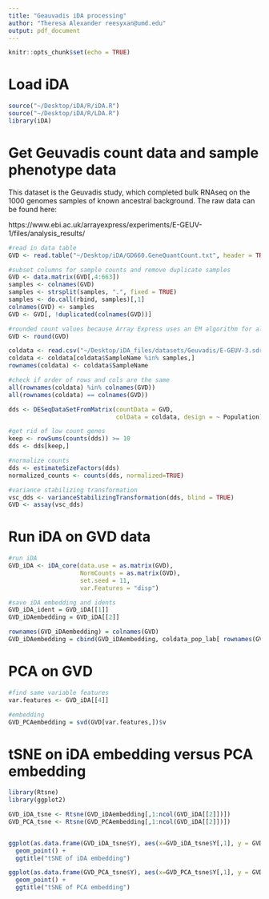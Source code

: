```yaml
---
title: "Geauvadis iDA processing"
author: "Theresa Alexander reesyxan@umd.edu"
output: pdf_document
---
```


```r
knitr::opts_chunk$set(echo = TRUE)
```

# Load iDA
```r
source("~/Desktop/iDA/R/iDA.R")
source("~/Desktop/iDA/R/LDA.R")
library(iDA)
```


# Get Geuvadis count data and sample phenotype data

This dataset is the Geuvadis study, which completed bulk RNAseq on the 1000 genomes samples of known ancestral background. The raw data can be found here: 

https://www.ebi.ac.uk/arrayexpress/experiments/E-GEUV-1/files/analysis_results/

```r
#read in data table
GVD <- read.table("~/Desktop/iDA/GD660.GeneQuantCount.txt", header = TRUE, row.names = "Gene_Symbol")

#subset columns for sample counts and remove duplicate samples
GVD <- data.matrix(GVD[,4:663])
samples <- colnames(GVD)
samples <- strsplit(samples, ".", fixed = TRUE)
samples <- do.call(rbind, samples)[,1]
colnames(GVD) <- samples
GVD <- GVD[, !duplicated(colnames(GVD))]

#rounded count values because Array Express uses an EM algorithm for alignment and can result in non-integer counts. Deseq requires integer values
GVD <- round(GVD)

coldata <- read.csv("~/Desktop/iDA_files/datasets/Geuvadis/E-GEUV-3.sdrf.csv",  header = TRUE, row.names = "AssayName")
coldata <- coldata[coldata$SampleName %in% samples,]
rownames(coldata) <- coldata$SampleName

#check if order of rows and cols are the same
all(rownames(coldata) %in% colnames(GVD))
all(rownames(coldata) == colnames(GVD))

dds <- DESeqDataSetFromMatrix(countData = GVD,
                              colData = coldata, design = ~ Population)

#get rid of low count genes
keep <- rowSums(counts(dds)) >= 10
dds <- dds[keep,]

#normalize counts
dds <- estimateSizeFactors(dds)
normalized_counts <- counts(dds, normalized=TRUE)

#variance stabilizing transformation
vsc_dds <- varianceStabilizingTransformation(dds, blind = TRUE)
GVD <- assay(vsc_dds)

```


# Run iDA on GVD data
```r
#run iDA
GVD_iDA <- iDA_core(data.use = as.matrix(GVD), 
                    NormCounts = as.matrix(GVD), 
                    set.seed = 11, 
                    var.Features = "disp")

#save iDA embedding and idents
GVD_iDA_ident = GVD_iDA[[1]]
GVD_iDAembedding = GVD_iDA[[2]]

rownames(GVD_iDAembedding) = colnames(GVD)
GVD_iDAembedding = cbind(GVD_iDAembedding, coldata_pop_lab[ rownames(GVD_iDAembedding),])
```


# PCA on GVD 
```r
#find same variable features
var.features <- GVD_iDA[[4]]

#embedding
GVD_PCAembedding = svd(GVD[var.features,])$v
```


# tSNE on iDA embedding versus PCA embedding
```r
library(Rtsne)
library(ggplot2)

GVD_iDA_tsne <- Rtsne(GVD_iDAembedding[,1:ncol(GVD_iDA[[2]])])
GVD_PCA_tsne <- Rtsne(GVD_PCAembedding[,1:ncol(GVD_iDA[[2]])])


ggplot(as.data.frame(GVD_iDA_tsne$Y), aes(x=GVD_iDA_tsne$Y[,1], y = GVD_iDA_tsne$Y[,2], color = coldata$Population)) + 
  geom_point() +
  ggtitle("tSNE of iDA embedding")

ggplot(as.data.frame(GVD_PCA_tsne$Y), aes(x=GVD_PCA_tsne$Y[,1], y = GVD_PCA_tsne$Y[,2], color = coldata$Population)) + 
  geom_point() +
  ggtitle("tSNE of PCA embedding")

```
